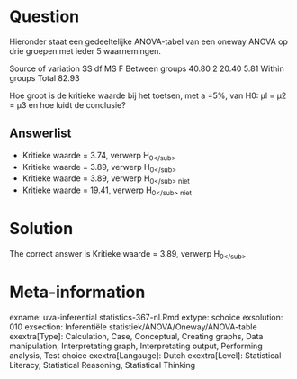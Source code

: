 Question
========

Hieronder staat een gedeeltelijke ANOVA-tabel van een oneway ANOVA op drie groepen met ieder 5 waarnemingen.

Source of variation SS df MS F
Between groups 40.80 2 20.40 5.81
Within groups
Total 82.93

Hoe groot is de kritieke waarde bij het toetsen, met a =5%, van H0: µl = µ2 = µ3 en hoe luidt de conclusie? 

Answerlist
----------
* Kritieke waarde = 3.74, verwerp H<sub>0<\/sub>
* Kritieke waarde = 3.89, verwerp H<sub>0<\/sub>
* Kritieke waarde = 3.89, verwerp H<sub>0<\/sub> niet
* Kritieke waarde = 19.41, verwerp H<sub>0<\/sub> niet

Solution
========

The correct answer is  Kritieke waarde = 3.89, verwerp H<sub>0<\/sub> 

Meta-information
================
exname: uva-inferential statistics-367-nl.Rmd 
extype: schoice 
exsolution: 010 
exsection: Inferentiële statistiek/ANOVA/Oneway/ANOVA-table
exextra[Type]: Calculation, Case, Conceptual, Creating graphs, Data manipulation, Interpretating graph, Interpretating output, Performing analysis, Test choice 
exextra[Langauge]: Dutch 
exextra[Level]: Statistical Literacy, Statistical Reasoning, Statistical Thinking 
